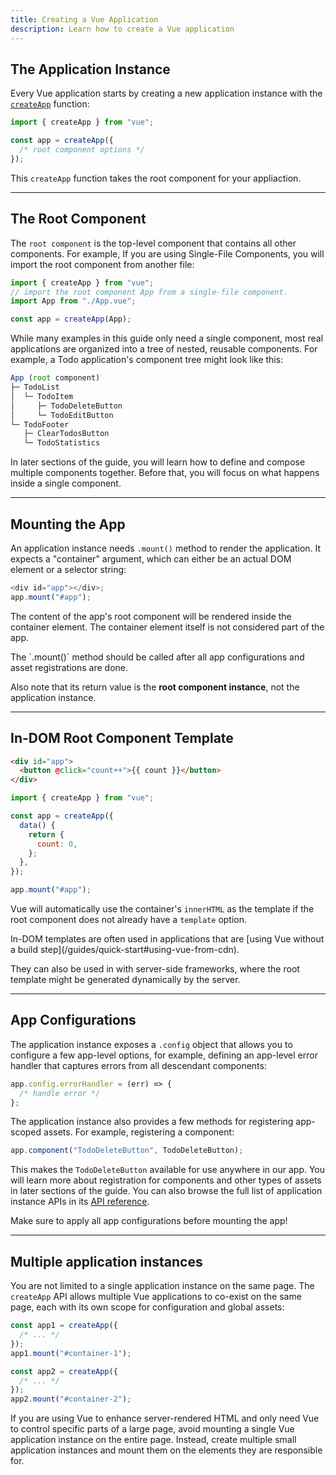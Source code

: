 ```yaml
---
title: Creating a Vue Application
description: Learn how to create a Vue application
---
```


## The Application Instance

Every Vue application starts by creating a new application instance with the [`createApp`](https://vuejs.org/api/application.html#createapp) function:

```js
import { createApp } from "vue";

const app = createApp({
  /* root component options */
});
```

This `createApp` function takes the root component for your appliaction.

---

## The Root Component

The `root component` is the top-level component that contains all other components. For example, If you are using Single-File Components, you will import the root component from another file:

```js
import { createApp } from "vue";
// import the root component App from a single-file component.
import App from "./App.vue";

const app = createApp(App);
```

While many examples in this guide only need a single component, most real applications are organized into a tree of nested, reusable components. For example, a Todo application's component tree might look like this:

```js
App (root component)
├─ TodoList
│  └─ TodoItem
│     ├─ TodoDeleteButton
│     └─ TodoEditButton
└─ TodoFooter
   ├─ ClearTodosButton
   └─ TodoStatistics
```

In later sections of the guide, you will learn how to define and compose multiple components together. Before that, you will focus on what happens inside a single component.

---

## Mounting the App

An application instance needs `.mount()` method to render the application. It expects a "container" argument, which can either be an actual DOM element or a selector string:

```js
<div id="app"></div>;
app.mount("#app");
```

The content of the app's root component will be rendered inside the container element. The container element itself is not considered part of the app.

<Aside type="note" title="Mounting Point">
The `.mount()` method should be called after all app configurations and asset registrations are done. 

Also note that its return value is the **root component instance**, not the application instance.
</Aside>


---

## In-DOM Root Component Template

```html
<div id="app">
  <button @click="count++">{{ count }}</button>
</div>
```

```js
import { createApp } from "vue";

const app = createApp({
  data() {
    return {
      count: 0,
    };
  },
});

app.mount("#app");
```

<Counter client:load />

Vue will automatically use the container's `innerHTML` as the template if the root component does not already have a `template` option.
<Aside type="tip" title="In-DOM Templates">
In-DOM templates are often used in applications that are [using Vue without a build step](/guides/quick-start#using-vue-from-cdn). 

They can also be used in with server-side frameworks, where the root template might be generated dynamically by the server.
</Aside>

---

## App Configurations​

The application instance exposes a `.config` object that allows you to configure a few app-level options, for example, defining an app-level error handler that captures errors from all descendant components:

```js
app.config.errorHandler = (err) => {
  /* handle error */
};
```

The application instance also provides a few methods for registering app-scoped assets. For example, registering a component:

```js
app.component("TodoDeleteButton", TodoDeleteButton);
```

This makes the `TodoDeleteButton` available for use anywhere in our app. You will learn more about registration for components and other types of assets in later sections of the guide. You can also browse the full list of application instance APIs in its [API reference](https://vuejs.org/api/application.html).

<Aside type="caution" title="App Configurations">
Make sure to apply all app configurations before mounting the app!
</Aside>

---

## Multiple application instances

You are not limited to a single application instance on the same page. The `createApp` API allows multiple Vue applications to co-exist on the same page, each with its own scope for configuration and global assets:

```js
const app1 = createApp({
  /* ... */
});
app1.mount("#container-1");

const app2 = createApp({
  /* ... */
});
app2.mount("#container-2");
```

If you are using Vue to enhance server-rendered HTML and only need Vue to control specific parts of a large page, avoid mounting a single Vue application instance on the entire page. Instead, create multiple small application instances and mount them on the elements they are responsible for.
